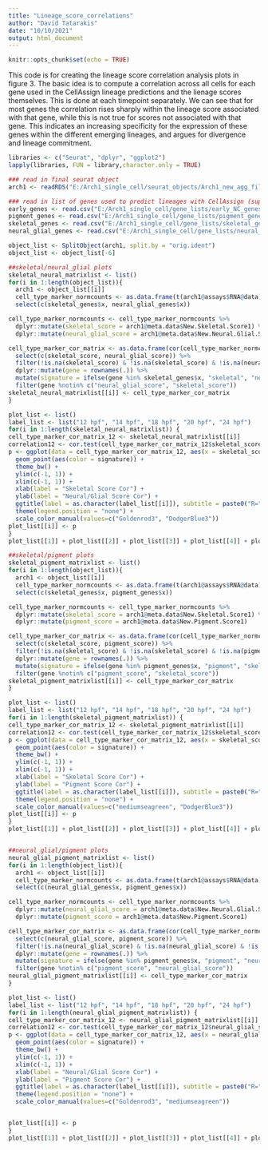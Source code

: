 ---
title: "Lineage_score_correlations"
author: "David Tatarakis"
date: "10/10/2021"
output: html_document
---

```{r setup, include=FALSE}
knitr::opts_chunk$set(echo = TRUE)
```

This code is for creating the lineage score correlation analysis plots in figure 3. The basic idea is to compute a correlation across all cells for each gene used in the CellAssign lineage predictions and the lienage scores themselves. This is done at each timepoint separately. We can see that for most genes the correlation rises sharply within the lineage score associated with that gene, while this is not true for scores not associated with that gene. This indicates an increasing specificity for the expression of these genes within the different emerging lineages, and argues for divergence and lineage commitment. 

```{r}
libraries <- c("Seurat", "dplyr", "ggplot2")
lapply(libraries, FUN = library,character.only = TRUE)

### read in final seurat object
arch1 <- readRDS("E:/Arch1_single_cell/seurat_objects/Arch1_new_agg_filtered_noNT.RDS")

### read in list of genes used to predict lineages with CellAssign (supplemental material)
early_genes <- read.csv("E:/Arch1_single_cell/gene_lists/early_NC_genes.csv")
pigment_genes <- read.csv("E:/Arch1_single_cell/gene_lists/pigment_genes.csv")
skeletal_genes <- read.csv("E:/Arch1_single_cell/gene_lists/skeletal_genes.csv")
neural_glial_genes <- read.csv("E:/Arch1_single_cell/gene_lists/neural_glial.genes.csv")

object_list <- SplitObject(arch1, split.by = "orig.ident")
object_list <- object_list[-6]

##skeletal/neural_glial plots
skeletal_neural_matrixlist <- list()
for(i in 1:length(object_list)){
  arch1 <- object_list[[i]]
  cell_type_marker_normcounts <- as.data.frame(t(arch1@assays$RNA@data)) %>% 
  select(c(skeletal_genes$x, neural_glial_genes$x))

cell_type_marker_normcounts <- cell_type_marker_normcounts %>% 
  dplyr::mutate(skeletal_score = arch1@meta.data$New.Skeletal.Score1) %>% 
  dplyr::mutate(neural_glial_score = arch1@meta.data$New.Neural.Glial.Score1)

cell_type_marker_cor_matrix <- as.data.frame(cor(cell_type_marker_normcounts)) %>%
  select(c(skeletal_score, neural_glial_score)) %>%
  filter(!is.na(skeletal_score) & !is.na(skeletal_score) & !is.na(neural_glial_score)) %>%
  dplyr::mutate(gene = rownames(.)) %>%
  mutate(signature = ifelse(gene %in% skeletal_genes$x, "skeletal", "neural_glial")) %>%
  filter(gene %notin% c("neural_glial_score", "skeletal_score"))
skeletal_neural_matrixlist[[i]] <- cell_type_marker_cor_matrix
}

plot_list <- list()
label_list <- list("12 hpf", "14 hpf", "18 hpf", "20 hpf", "24 hpf")
for(i in 1:length(skeletal_neural_matrixlist)) {
cell_type_marker_cor_matrix_12 <- skeletal_neural_matrixlist[[i]]
correlation12 <- cor.test(cell_type_marker_cor_matrix_12$skeletal_score, cell_type_marker_cor_matrix_12$neural_glial_score)
p <- ggplot(data = cell_type_marker_cor_matrix_12, aes(x = skeletal_score, y = neural_glial_score)) +
  geom_point(aes(color = signature)) +
  theme_bw() +
  ylim(c(-1, 1)) +
  xlim(c(-1, 1)) +
  xlab(label = "Skeletal Score Cor") +
  ylab(label = "Neural/Glial Score Cor") +
  ggtitle(label = as.character(label_list[[i]]), subtitle = paste0("R=", round(correlation12$estimate[[1]], digits = 2), ", ", "p=", formatC(correlation12$p.value, format = "e",digits = 2))) +
  theme(legend.position = "none") + 
  scale_color_manual(values=c("Goldenrod3", "DodgerBlue3"))
plot_list[[i]] <- p
}
plot_list[[1]] + plot_list[[2]] + plot_list[[3]] + plot_list[[4]] + plot_list[[5]]

##skeletal/pigment plots
skeletal_pigment_matrixlist <- list()
for(i in 1:length(object_list)){
  arch1 <- object_list[[i]]
  cell_type_marker_normcounts <- as.data.frame(t(arch1@assays$RNA@data)) %>% 
  select(c(skeletal_genes$x, pigment_genes$x))

cell_type_marker_normcounts <- cell_type_marker_normcounts %>% 
  dplyr::mutate(skeletal_score = arch1@meta.data$New.Skeletal.Score1) %>% 
  dplyr::mutate(pigment_score = arch1@meta.data$New.Pigment.Score1)

cell_type_marker_cor_matrix <- as.data.frame(cor(cell_type_marker_normcounts)) %>%
  select(c(skeletal_score, pigment_score)) %>%
  filter(!is.na(skeletal_score) & !is.na(skeletal_score) & !is.na(pigment_score)) %>%
  dplyr::mutate(gene = rownames(.)) %>%
  mutate(signature = ifelse(gene %in% pigment_genes$x, "pigment", "skeletal")) %>%
  filter(gene %notin% c("pigment_score", "skeletal_score"))
skeletal_pigment_matrixlist[[i]] <- cell_type_marker_cor_matrix
}

plot_list <- list()
label_list <- list("12 hpf", "14 hpf", "18 hpf", "20 hpf", "24 hpf")
for(i in 1:length(skeletal_pigment_matrixlist)) {
cell_type_marker_cor_matrix_12 <- skeletal_pigment_matrixlist[[i]]
correlation12 <- cor.test(cell_type_marker_cor_matrix_12$skeletal_score, cell_type_marker_cor_matrix_12$pigment_score)
p <- ggplot(data = cell_type_marker_cor_matrix_12, aes(x = skeletal_score, y = pigment_score)) +
  geom_point(aes(color = signature)) +
  theme_bw() +
  ylim(c(-1, 1)) +
  xlim(c(-1, 1)) +
  xlab(label = "Skeletal Score Cor") +
  ylab(label = "Pigment Score Cor") +
  ggtitle(label = as.character(label_list[[i]]), subtitle = paste0("R=", round(correlation12$estimate[[1]], digits = 2), ", ", "p=", formatC(correlation12$p.value, format = "e",digits = 2))) +
  theme(legend.position = "none") + 
  scale_color_manual(values=c("mediumseagreen", "DodgerBlue3"))
plot_list[[i]] <- p
}
plot_list[[1]] + plot_list[[2]] + plot_list[[3]] + plot_list[[4]] + plot_list[[5]]


##neural_glial/pigment plots
neural_glial_pigment_matrixlist <- list()
for(i in 1:length(object_list)){
  arch1 <- object_list[[i]]
  cell_type_marker_normcounts <- as.data.frame(t(arch1@assays$RNA@data)) %>% 
  select(c(neural_glial_genes$x, pigment_genes$x))

cell_type_marker_normcounts <- cell_type_marker_normcounts %>% 
  dplyr::mutate(neural_glial_score = arch1@meta.data$New.Neural.Glial.Score1) %>% 
  dplyr::mutate(pigment_score = arch1@meta.data$New.Pigment.Score1)

cell_type_marker_cor_matrix <- as.data.frame(cor(cell_type_marker_normcounts)) %>%
  select(c(neural_glial_score, pigment_score)) %>%
  filter(!is.na(neural_glial_score) & !is.na(neural_glial_score) & !is.na(pigment_score)) %>%
  dplyr::mutate(gene = rownames(.)) %>%
  mutate(signature = ifelse(gene %in% pigment_genes$x, "pigment", "neural_glial")) %>%
  filter(gene %notin% c("pigment_score", "neural_glial_score"))
neural_glial_pigment_matrixlist[[i]] <- cell_type_marker_cor_matrix
}

plot_list <- list()
label_list <- list("12 hpf", "14 hpf", "18 hpf", "20 hpf", "24 hpf")
for(i in 1:length(neural_glial_pigment_matrixlist)) {
cell_type_marker_cor_matrix_12 <- neural_glial_pigment_matrixlist[[i]]
correlation12 <- cor.test(cell_type_marker_cor_matrix_12$neural_glial_score, cell_type_marker_cor_matrix_12$pigment_score)
p <- ggplot(data = cell_type_marker_cor_matrix_12, aes(x = neural_glial_score, y = pigment_score)) +
  geom_point(aes(color = signature)) +
  theme_bw() +
  ylim(c(-1, 1)) +
  xlim(c(-1, 1)) +
  xlab(label = "Neural/Glial Score Cor") +
  ylab(label = "Pigment Score Cor") +
  ggtitle(label = as.character(label_list[[i]]), subtitle = paste0("R=", round(correlation12$estimate[[1]], digits = 2), ", ", "p=", formatC(correlation12$p.value, format = "e",digits = 2))) +
  theme(legend.position = "none") + 
  scale_color_manual(values=c("Goldenrod3", "mediumseagreen"))


plot_list[[i]] <- p
}
plot_list[[1]] + plot_list[[2]] + plot_list[[3]] + plot_list[[4]] + plot_list[[5]]
```